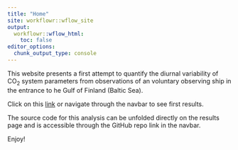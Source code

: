```yaml
---
title: "Home"
site: workflowr::wflow_site
output:
  workflowr::wflow_html:
    toc: false
editor_options:
  chunk_output_type: console
---
```


This website presents a first attempt to quantify the diurnal variability of CO~2~ system parameters from observations of an voluntary observing ship in the entrance to he Gulf of Finland (Baltic Sea).

Click on this [link](pCO2_Finnmaid.html) or navigate through the navbar to see first results.

The source code for this analysis can be unfolded directly on the results page and is accessible through the GitHub repo link in the navbar.

Enjoy!
